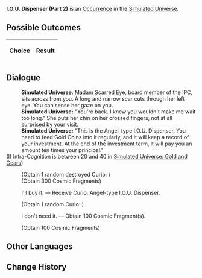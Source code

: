 {{Simulated Universe Event Infobox
|title         = I.O.U. Dispenser (Part 2)
|image         = Random Event Bond.png
|type          =
|domains_su    = Occurrence
|domains_ext   = Occurrence
|domains_swarm = 
|domains_gng   = 
|requirements  =
|prev          = {{tx}}
|next          = {{tx}}
|indexRewards  =
|characters    = 
}}
'''I.O.U. Dispenser (Part 2)''' is an [[Simulated Universe/Occurrence|Occurrence]] in the [[Simulated Universe]].

==Possible Outcomes==
{| class="article-table"
!Choice
!Result

|}

<!--
==Gameplay Notes==

-->
==Dialogue==
{{Dialogue Start}}
:'''Simulated Universe:''' Madam Scarred Eye, board member of the IPC, sits across from you. A long and narrow scar cuts through her left eye. You can sense her gaze on you.
:'''Simulated Universe:''' "You're back. I knew you wouldn't make me wait too long." She puts her chin on her crossed fingers, not at all surprised by your visit.
:'''Simulated Universe:''' "This is the Angel-type I.O.U. Dispenser. You need to feed Gold Coins into it regularly, and it will keep a record of your investment. At the end of the investment term, it will pay you an amount ten times your principal."
;(If Intra-Cognition is between 20 and 40 in [[Simulated Universe: Gold and Gears]])
:{{SU Special Dialogue|Erudition|Demand a more "customized" investment plan.|You want to invest in the future...}}
:;(Obtain 1 random destroyed Curio<nowiki>:</nowiki> {{Item|Angel-type I.O.U. Dispenser|20|type=Curio|link=Simulated_Universe/Curio#Angel-type_I.O.U._Dispenser}})
:;(Obtain 300 Cosmic Fragments)
:{{DIcon|Star}} I'll buy it. &mdash; Receive Curio: Angel-type I.O.U. Dispenser.
:;(Obtain 1 random Curio<nowiki>:</nowiki> {{Item|Angel-type I.O.U. Dispenser|20|type=Curio|link=Simulated_Universe/Curio#Angel-type_I.O.U._Dispenser}})
:{{DIcon|Star}} I don't need it. &mdash; Obtain 100 Cosmic Fragment(s).
:;(Obtain 100 Cosmic Fragments)
{{Dialogue End}}

==Other Languages==
{{Other Languages
|en    = I.O.U. Dispenser (Part 2)
|zhs   = 谢债发行机（其二）
|zht   = 謝債發行機（其二）
|ja    = 謝債発行機（その2）
|ko    = 사채발행기 (2)
|es    = Dispensador de deuda (II)
|fr    = Accumulateur de dettes (partie 2)
|ru    = Распределитель займов II
|th    = I.O.U. Dispenser (2)
|vi    = Máy Nhắc Nợ 2
|de    = Schuldscheinspender (Teil 2)
|id    = I.O.U. Dispenser (2)
|pt    = Dispensador de Promissórias (Parte 2)
}}

==Change History==
{{Change History|1.0}}
